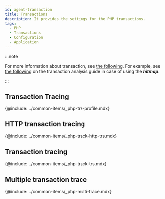 ```yaml
---
id: agent-transaction
title: Transactions
description: It provides the settings for the PHP transactions.
tags:
  - PHP
  - Transactions
  - Configuration
  - Application
---
```


:::note

For more information about transaction, see [the following](track-transactions-intro). For example, see [the following](trs-view) on the transaction analysis guide in case of using the **_hitmap_**. 

:::

## Transaction Tracing

{@include: ../common-items/_php-trs-profile.mdx} 

## HTTP transaction tracing

{@include: ../common-items/_php-track-http-trs.mdx}

## Transaction tracing

{@include: ../common-items/_php-track-trs.mdx}

## Multiple transaction trace

{@include: ../common-items/_php-multi-trace.mdx}
